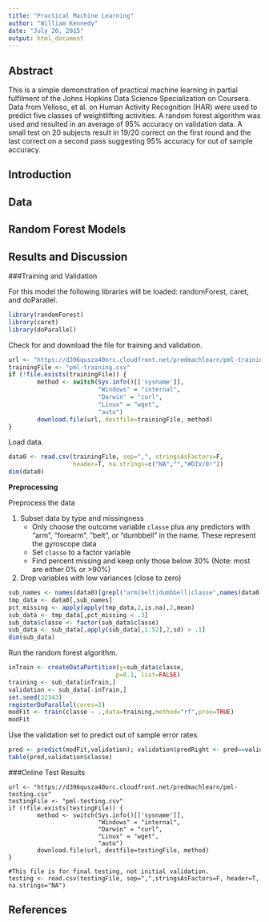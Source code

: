 ```yaml
---
title: "Practical Machine Learning"
author: "William Kennedy"
date: "July 26, 2015"
output: html_document
---
```


## Abstract

This is a simple demonstration of practical machine learning in partial fulfilment of the Johns Hopkins Data Science Specialization on Coursera. Data from Velloso, et al. on Human Activity Recognition (HAR) were used to predict five classes of weightlifting activities. A random forest algorithm was used and resulted in an average of 95% accuracy on validation data. A small test on 20 subjects result in 19/20 correct on the first round and the last correct on a second pass suggesting 95% accuracy for out of sample accuracy. 

## Introduction



## Data



## Random Forest Models



## Results and Discussion

###Training and Validation

For this model the following libraries will be loaded: randomForest, caret, and doParallel.

```r
library(randomForest)
library(caret)
library(doParallel)
```

Check for and download the file for training and validation. 

```r
url <- "https://d396qusza40orc.cloudfront.net/predmachlearn/pml-training.csv"
trainingFile <- "pml-training.csv"
if (!file.exists(trainingFile)) {
        method <- switch(Sys.info()[['sysname']],
                         "Windows" = "internal",
                         "Darwin" = "curl",
                         "Linux" = "wget",
                         "auto")
        download.file(url, destfile=trainingFile, method)
}
```

Load data.

```r
data0 <- read.csv(trainingFile, sep=",", stringsAsFactors=F, 
                  header=T, na.strings=c("NA","","#DIV/0!"))
dim(data0)
```

**Preprocessing**

Preprocess the data

1. Subset data by type and missingness
    * Only choose the outcome variable `classe` plus any predictors with "arm", "forearm", "belt", or "dumbbell" in the name. These represent the gyroscope data
    * Set `classe` to a factor variable
    * Find percent missing and keep only those below 30% (Note: most are either 0% or >90%)
1. Drop variables with low variances (close to zero)

```r
sub_names <- names(data0)[grepl("arm|belt|dumbbell|classe",names(data0))]
tmp_data <- data0[,sub_names]
pct_missing <- apply(apply(tmp_data,2,is.na),2,mean)
sub_data <- tmp_data[,pct_missing < .3]
sub_data$classe <- factor(sub_data$classe)
sub_data <- sub_data[,apply(sub_data[,1:52],2,sd) > .1]
dim(sub_data)
```

Run the random forest algorithm.

```r
inTrain <- createDataPartition(y=sub_data$classe,
                              p=0.1, list=FALSE)
training <- sub_data[inTrain,]
validation <- sub_data[-inTrain,]
set.seed(32343)
registerDoParallel(cores=2)
modFit <- train(classe ~ .,data=training,method="rf",prox=TRUE)
modFit
```

Use the validation set to predict out of sample error rates.  

```r
pred <- predict(modFit,validation); validation$predRight <- pred==validation$classe
table(pred,validation$classe)
```

###Online Test Results

```
url <- "https://d396qusza40orc.cloudfront.net/predmachlearn/pml-testing.csv"
testingFile <- "pml-testing.csv"
if (!file.exists(testingFile)) {
        method <- switch(Sys.info()[['sysname']],
                         "Windows" = "internal",
                         "Darwin" = "curl",
                         "Linux" = "wget",
                         "auto")
        download.file(url, destfile=testingFile, method)
}

#This file is for final testing, not initial validation.
testing <- read.csv(testingFile, sep=",",stringsAsFactors=F, header=T, na.strings="NA")

```

## References

